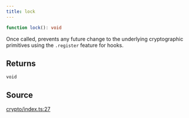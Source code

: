 ```yaml
---
title: lock
---
```


```ts
function lock(): void
```

Once called, prevents any future change to the underlying cryptographic primitives using the `.register` feature for
hooks.

## Returns

`void`

## Source

[crypto/index.ts:27](https://github.com/dominant-strategies/quais.js/blob/7ad0a969a30d30fc2cf79fa0dcda980927cb6fd5/src/crypto/index.ts#L27)
